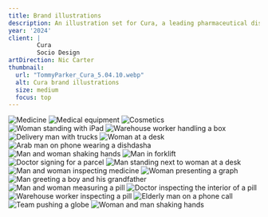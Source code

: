 ```yaml
---
title: Brand illustrations
description: An illustration set for Cura, a leading pharmaceutical distributor based in Kuwait, showcasing their services and products through a range of reoccuring characters.
year: '2024'
client: |
        Cura
        Socio Design
artDirection: Nic Carter
thumbnail:
  url: "TommyParker_Cura_5.04.10.webp"
  alt: Cura brand illustrations
  size: medium
  focus: top
---
```


![Medicine](TommyParker_Cura_1.01.10.webp)
![Medical equipment](TommyParker_Cura_1.02.10.webp)
![Cosmetics](TommyParker_Cura_1.03.10.webp)
![Woman standing with iPad](TommyParker_Cura_1.04.10.webp)
![Warehouse worker handling a box](TommyParker_Cura_1.05.10.webp)
![Delivery man with trucks](TommyParker_Cura_1.06.10.webp)
![Woman at a desk](TommyParker_Cura_1.07.10.webp)
![Arab man on phone wearing a dishdasha](TommyParker_Cura_1.08.10.webp)
![Man and woman shaking hands](TommyParker_Cura_3.01.10.webp)
![Man in forklift](TommyParker_Cura_3.02.10.webp)
![Doctor signing for a parcel](TommyParker_Cura_3.03.10.webp)
![Man standing next to woman at a desk](TommyParker_Cura_3.04.10.webp)
![Man and woman inspecting medicine](TommyParker_Cura_4.01.10.webp)
![Woman presenting a graph](TommyParker_Cura_4.02.10.webp)
![Man greeting a boy and his grandfather](TommyParker_Cura_4.03.10.webp)
![Man and woman measuring a pill](TommyParker_Cura_5.01.10.webp)
![Doctor inspecting the interior of a pill](TommyParker_Cura_5.02.10.webp)
![Warehouse worker inspecting a pill](TommyParker_Cura_5.03.10.webp)
![Elderly man on a phone call](TommyParker_Cura_5.04.10.webp)
![Team pushing a globe](TommyParker_Cura_6.01.10.webp)
![Woman and man shaking hands](TommyParker_Cura_7.01.10.webp)